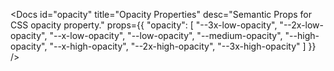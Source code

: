 
<Docs
	id="opacity"
	title="Opacity Properties"
	desc="Semantic Props for CSS opacity property."
	props={{
		"opacity": [
			"--3x-low-opacity",
			"--2x-low-opacity",
			"--x-low-opacity",
			"--low-opacity",
			"--medium-opacity",
			"--high-opacity",
			"--x-high-opacity",
			"--2x-high-opacity",
			"--3x-high-opacity"
		]
}} />